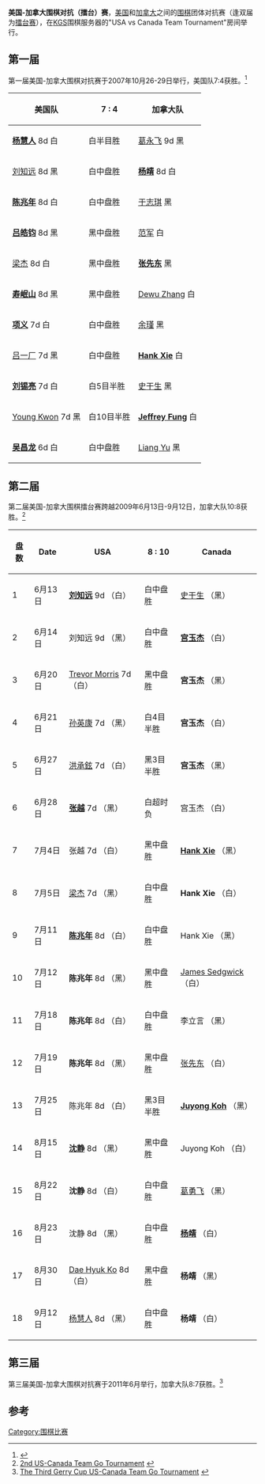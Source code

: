 
'''美国-加拿大围棋对抗（擂台）赛'''，[[美国|美国]]和[[加拿大|加拿大]]之间的[[围棋|围棋]]团体对抗赛（逢双届为[[擂台赛|擂台赛]]），在[[KGS|KGS]]围棋服务器的"USA vs Canada Team Tournament"房间举行。

==第一届==
第一届美国-加拿大围棋对抗赛于2007年10月26-29日举行，美国队7:4获胜。<ref>{{Cite web |url=http://senseis.xmp.net/?USCanadaTeamTournament |title=Sensei's Library: US-Canada Team Tournament |access-date=2011-11-20 |archive-date=2020-09-25 |archive-url=https://web.archive.org/web/20200925194900/https://senseis.xmp.net/?USCanadaTeamTournament |dead-url=no }}</ref>
{|class="wikitable"
|-
! 美国队 !! 7 : 4 !! 加拿大队
|-
|'''[[杨慧人|杨慧人]]''' 8d 白
|白半目胜
|[[葛永飞|葛永飞]] 9d 黑
|-
|[[刘知远|刘知远]] 8d 黑
|白中盘胜
|'''[[杨靖|杨靖]]''' 8d 白
|-
|'''[[陈兆年|陈兆年]]''' 8d 白
|白中盘胜
|[[于志琪|于志琪]] 黑
|-
|'''[[吕皓钧|吕皓钧]]''' 8d 黑
|黑中盘胜
|[[范军|范军]] 白
|-
|[[梁杰|梁杰]] 8d 白
|黑中盘胜
|'''[[张先东|张先东]]''' 黑
|-
|'''[[寿岷山|寿岷山]]''' 8d 黑
|黑中盘胜
|[[Dewu_Zhang|Dewu Zhang]] 白
|-
|'''[[项义|项义]]''' 7d 白
|白中盘胜
|[[余瑾|余瑾]] 黑
|-
|[[吕一厂|吕一厂]] 7d 黑
|白中盘胜
|'''[[Hank_Xie|Hank Xie]]''' 白
|-
|'''[[刘锡亮|刘锡亮]]''' 7d 白
|白5目半胜
|[[史干生|史干生]] 黑
|-
|[[Young_Kwon|Young Kwon]] 7d 黑
|白10目半胜
|'''[[Jeffrey_Fung|Jeffrey Fung]]''' 白
|-
|'''[[吴昌龙|吴昌龙]]''' 6d 白
|白中盘胜
|[[Liang_Yu|Liang Yu]] 黑
|}

==第二届==
第二届美国-加拿大围棋擂台赛跨越2009年6月13日-9月12日，加拿大队10:8获胜。<ref>[http://www.bostongo.org/2nd_Canada.htm 2nd US-Canada Team Go Tournament] {{webarchive|url=https://web.archive.org/web/20100310144852/http://www.bostongo.org/2nd_Canada.htm |date=2010-03-10 }}</ref>
{|class="wikitable"
|-
! 盘数 !! Date !! USA !! 8 : 10 !! Canada
|-
|1
|6月13日
|'''[[刘知远|刘知远]]''' 9d （白）
|白中盘胜
|[[史干生|史干生]] （黑）
|-
|2
|6月14日
|刘知远 9d （黑）
|白中盘胜
|'''[[宫玉杰|宫玉杰]]''' （白）
|-
|3
|6月20日
|[[Trevor_Morris_(Go)|Trevor Morris]] 7d （白）
|黑中盘胜
|'''宫玉杰''' （黑）
|-
|4
|6月21日
|[[孙英康|孙英康]] 7d （黑）
|白4目半胜
|'''宫玉杰''' （白）
|-
|5
|6月27日
|[[洪承鉉|洪承鉉]] 7d （白）
|黑3目半胜
|'''宫玉杰''' （黑）
|-
|6
|6月28日
|'''[[张越|张越]]''' 7d （黑）
|白超时负
|宫玉杰 （白）
|-
|7
|7月4日
|张越 7d （白）
|黑中盘胜
|'''[[Hank_Xie|Hank Xie]]''' （黑）
|-
|8
|7月5日
|[[梁杰|梁杰]] 7d （黑）
|白中盘胜
|'''Hank Xie''' （白）
|-
|9
|7月11日
|'''[[陈兆年|陈兆年]]''' 8d （白）
|白中盘胜
|Hank Xie （黑）
|-
|10
|7月12日
|'''陈兆年''' 8d （黑）
|黑中盘胜
|[[James_Sedgwick|James Sedgwick]] （白）
|-
|11
|7月18日
|'''陈兆年''' 8d （白）
|白中盘胜
|李立言 （黑）
|-
|12
|7月19日
|'''陈兆年''' 8d （黑）
|黑中盘胜
|[[张先东|张先东]] （白）
|-
|13
|7月25日
|陈兆年 8d （白）
|黑3目半胜
|'''[[Juyong_Koh|Juyong Koh]]''' （黑）
|-
|14
|8月15日
|'''[[沈静|沈静]]''' 8d （黑）
|黑中盘胜
|Juyong Koh （白）
|-
|15
|8月22日
|'''沈静''' 8d （白）
|白中盘胜
|[[葛勇飞|葛勇飞]] （黑）
|-
|16
|8月23日
|沈静 8d （黑）
|白中盘胜
|'''[[杨靖|杨靖]]''' （白）
|-
|17
|8月30日
|[[Dae_Hyuk_Ko|Dae Hyuk Ko]] 8d （白）
|黑中盘胜
|'''杨靖''' （黑）
|-
|18
|9月12日
|[[杨慧人|杨慧人]] 8d （黑）
|白中盘胜
|'''杨靖''' （白）
|}

==第三届==
第三届美国-加拿大围棋对抗赛于2011年6月举行，加拿大队8:7获胜。<ref>[http://www.bostongo.org/3rd_Canada.htm The Third Gerry Cup US-Canada Team Go Tournament] {{webarchive|url=https://web.archive.org/web/20110718221007/http://www.bostongo.org/3rd_Canada.htm |date=2011-07-18 }}</ref>

== 参考 ==
{{reflist|30em}}



[[Category:围棋比赛|Category:围棋比赛]]